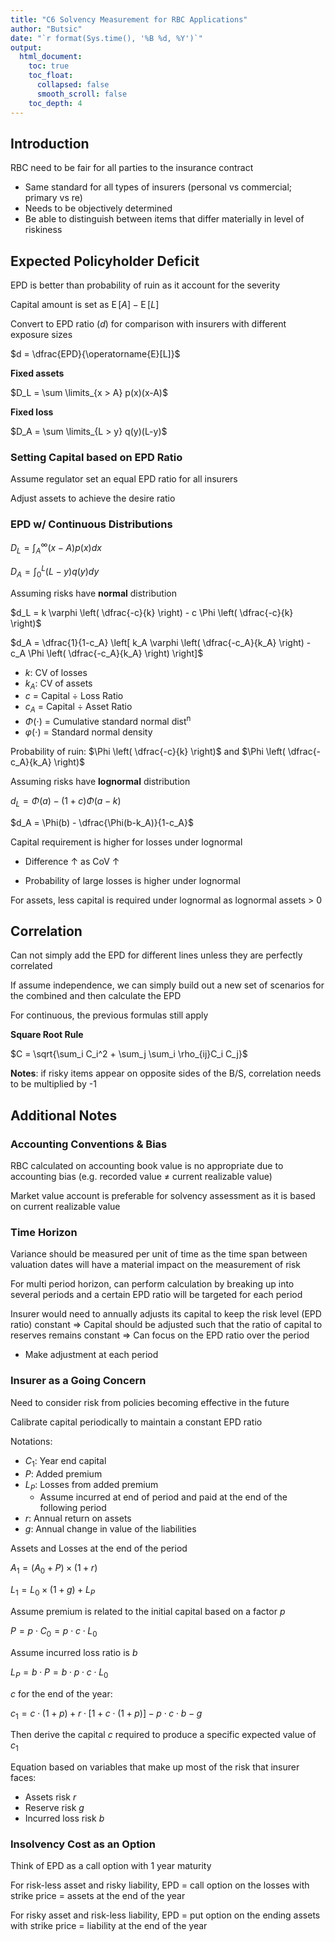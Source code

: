 ```yaml
---
title: "C6 Solvency Measurement for RBC Applications"
author: "Butsic"
date: "`r format(Sys.time(), '%B %d, %Y')`"
output: 
  html_document:
    toc: true
    toc_float:
      collapsed: false
      smooth_scroll: false
    toc_depth: 4
---
```


## Introduction

RBC need to be fair for all parties to the insurance contract

* Same standard for all types of insurers (personal vs commercial; primary vs re)
* Needs to be objectively determined
* Be able to distinguish between items that differ materially in level of riskiness

## Expected Policyholder Deficit

EPD is better than probability of ruin as it account for the severity

Capital amount is set as $\operatorname{E}[A] - \operatorname{E}[L]$

Convert to EPD ratio ($d$) for comparison with insurers with different exposure sizes

$d = \dfrac{EPD}{\operatorname{E}[L]}$

**Fixed assets**

$D_L = \sum \limits_{x > A} p(x)(x-A)$

**Fixed loss**

$D_A = \sum \limits_{L > y} q(y)(L-y)$

### Setting Capital based on EPD Ratio

Assume regulator set an equal EPD ratio for all insurers

Adjust assets to achieve the desire ratio

### EPD w/ Continuous Distributions

$D_L = \int_A^{\infty} (x-A)p(x)dx$

$D_A = \int_0^L (L-y)q(y)dy$

Assuming risks have **normal** distribution

$d_L = k \varphi \left( \dfrac{-c}{k} \right) - c \Phi \left( \dfrac{-c}{k} \right)$

$d_A = \dfrac{1}{1-c_A} \left[ k_A \varphi \left( \dfrac{-c_A}{k_A} \right) - c_A \Phi \left( \dfrac{-c_A}{k_A} \right) \right]$

* $k$: CV of losses
* $k_A$: CV of assets
* $c$ = Capital $\div$ Loss Ratio
* $c_A$ = Capital $\div$ Asset Ratio
* $\Phi(\cdot)$ = Cumulative standard normal dist^n^
* $\varphi(\cdot)$ = Standard normal density

Probability of ruin: $\Phi \left( \dfrac{-c}{k} \right)$ and $\Phi \left( \dfrac{-c_A}{k_A} \right)$

Assuming risks have **lognormal** distribution

$d_L = \Phi(a) - (1+c)\Phi(a-k)$

$d_A = \Phi(b) - \dfrac{\Phi(b-k_A)}{1-c_A}$

Capital requirement is higher for losses under lognormal

* Difference $\uparrow$ as CoV $\uparrow$

* Probability of large losses is higher under lognormal

For assets, less capital is required under lognormal as lognormal assets > 0

## Correlation

Can not simply add the EPD for different lines unless they are perfectly correlated

If assume independence, we can simply build out a new set of scenarios for the combined and then calculate the EPD

For continuous, the previous formulas still apply

**Square Root Rule**

$C = \sqrt{\sum_i C_i^2 + \sum_j \sum_i \rho_{ij}C_i C_j}$

**Notes**: if risky items appear on opposite sides of the B/S, correlation needs to be multiplied by -1

## Additional Notes

### Accounting Conventions & Bias

RBC calculated on accounting book value is no appropriate due to accounting bias (e.g. recorded value $\neq$ current realizable value)

Market value account is preferable for solvency assessment as it is based on current realizable value

### Time Horizon

Variance should be measured per unit of time as the time span between valuation dates will have a material impact on the measurement of risk

For multi period horizon, can perform calculation by breaking up into several periods and a certain EPD ratio will be targeted for each period

Insurer would need to annually adjusts its capital to keep the risk level (EPD ratio) constant $\Rightarrow$ Capital should be adjusted such that the ratio of capital to reserves remains constant $\Rightarrow$ Can focus on the EPD ratio over the period

* Make adjustment at each period

### Insurer as a Going Concern

Need to consider risk from policies becoming effective in the future

Calibrate capital periodically to maintain a constant EPD ratio

Notations:

* $C_1$: Year end capital
* $P$: Added premium
* $L_P$: Losses from added premium
    * Assume incurred at end of period and paid at the end of the following period
* $r$: Annual return on assets
* $g$: Annual change in value of the liabilities

Assets and Losses at the end of the period

$A_1 = (A_0 + P) \times (1 + r)$

$L_1 = L_0 \times (1 + g) + L_P$

Assume premium is related to the initial capital based on a factor $p$

$P = p \cdot C_0 = p \cdot c \cdot L_0$

Assume incurred loss ratio is $b$

$L_P = b \cdot P = b \cdot p \cdot c \cdot L_0$

$c$ for the end of the year:

$c_1 = c \cdot (1+p) + r \cdot [1 + c \cdot (1+p)] - p \cdot c \cdot b - g$

Then derive the capital $c$ required to produce a specific expected value of $c_1$

Equation based on variables that make up most of the risk that insurer faces:

* Assets risk $r$
* Reserve risk $g$
* Incurred loss risk $b$

### Insolvency Cost as an Option

Think of EPD as a call option with 1 year maturity

For risk-less asset and risky liability, EPD = call option on the losses with strike price = assets at the end of the year

For risky asset and risk-less liability, EPD = put option on the ending assets with strike price = liability at the end of the year
